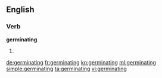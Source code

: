 ==English==

===Verb===
'''germinating'''

# {{present participle of|germinate}}

[[de:germinating]]
[[fr:germinating]]
[[kn:germinating]]
[[ml:germinating]]
[[simple:germinating]]
[[ta:germinating]]
[[vi:germinating]]